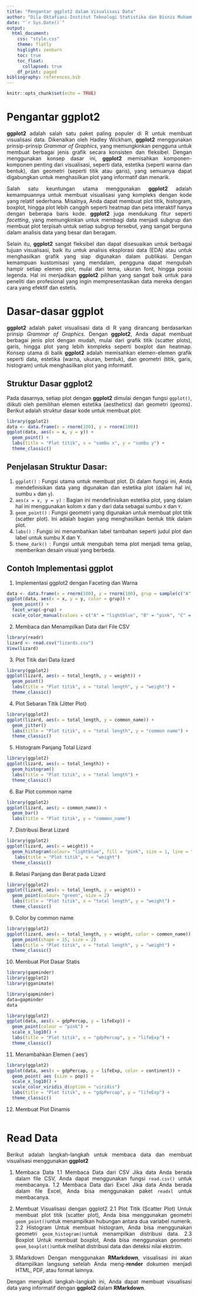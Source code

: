```yaml
---
title: "Pengantar ggplot2 dalam Visualisasi Data"
author: "Dila Oktafiani-Institut Teknologi Statistika dan Bisnis Muhammadiyah Semarang"
date: "`r Sys.Date()`"
output: 
  html_document:
    css: "style.css"
    theme: flatly
    higlight: zenburn
    toc: true
    toc_float:
      collapsed: true
    df_print: paged
bibliography: references.bib
---
```


```{=html}
<style>
body{
text-align: justify}
</style>
```
```r
knitr::opts_chunk$set(echo = TRUE)
```

# Pengantar ggplot2

**ggplot2** adalah salah satu paket paling populer di R untuk membuat visualisasi data. Dikenalkan oleh Hadley Wickham, **ggplot2** menggunakan prinsip-prinsip *Grammar of Graphics*, yang memungkinkan pengguna untuk membuat berbagai jenis grafik secara konsisten dan fleksibel. Dengan menggunakan konsep dasar ini, **ggplot2** memisahkan komponen-komponen penting dari visualisasi, seperti data, estetika (seperti warna dan bentuk), dan geometri (seperti titik atau garis), yang semuanya dapat digabungkan untuk menghasilkan plot yang informatif dan menarik.

Salah satu keuntungan utama menggunakan **ggplot2** adalah kemampuannya untuk membuat visualisasi yang kompleks dengan kode yang relatif sederhana. Misalnya, Anda dapat membuat plot titik, histogram, boxplot, hingga plot lebih canggih seperti heatmap dan peta interaktif hanya dengan beberapa baris kode. **ggplot2** juga mendukung fitur seperti *facetting*, yang memungkinkan untuk membagi data menjadi subgrup dan membuat plot terpisah untuk setiap subgrup tersebut, yang sangat berguna dalam analisis data yang besar dan beragam.

Selain itu, **ggplot2** sangat fleksibel dan dapat disesuaikan untuk berbagai tujuan visualisasi, baik itu untuk analisis eksplorasi data (EDA) atau untuk menghasilkan grafik yang siap digunakan dalam publikasi. Dengan kemampuan kustomisasi yang mendalam, pengguna dapat mengubah hampir setiap elemen plot, mulai dari tema, ukuran font, hingga posisi legenda. Hal ini menjadikan **ggplot2** pilihan yang sangat baik untuk para peneliti dan profesional yang ingin mempresentasikan data mereka dengan cara yang efektif dan estetis.

# Dasar-dasar ggplot

**ggplot2** adalah paket visualisasi data di R yang dirancang berdasarkan prinsip *Grammar of Graphics*. Dengan **ggplot2**, Anda dapat membuat berbagai jenis plot dengan mudah, mulai dari grafik titik (scatter plots), garis, hingga plot yang lebih kompleks seperti boxplot dan heatmap. Konsep utama di balik **ggplot2** adalah memisahkan elemen-elemen grafik seperti data, estetika (warna, ukuran, bentuk), dan geometri (titik, garis, histogram) untuk menghasilkan plot yang informatif.

## Struktur Dasar ggplot2

Pada dasarnya, setiap plot dengan **ggplot2** dimulai dengan fungsi `ggplot()`, diikuti oleh pemilihan elemen estetika (aesthetics) dan geometri (geoms). Berikut adalah struktur dasar kode untuk membuat plot:

```r
library(ggplot2)
data <- data.frame(x = rnorm(100), y = rnorm(100))
ggplot(data, aes(x = x, y = y)) + 
  geom_point() +
  labs(title = "Plot titik", x = "sumbu x", y = "sumbu y") +
  theme_classic()
```

## Penjelasan Struktur Dasar:

1. `ggplot()` : Fungsi utama untuk membuat plot. Di dalam fungsi ini, Anda mendefinisikan data yang digunakan dan estetika plot (dalam hal ini, sumbu `x` dan `y`).
2. `aes(x = x, y = y)` : Bagian ini mendefinisikan estetika plot, yang dalam hal ini menggunakan kolom x dan y dari data sebagai sumbu `X` dan `Y`.
3. `geom_point()` : Fungsi geometri yang digunakan untuk membuat plot titik (scatter plot). Ini adalah bagian yang menghasilkan bentuk titik dalam plot.
4. `labs()` : Fungsi ini menambahkan label tambahan seperti judul plot dan label untuk sumbu X dan Y.
5. `theme_dark()` : Fungsi untuk mengubah tema plot menjadi tema gelap, memberikan desain visual yang berbeda.

## Contoh Implementasi ggplot
1. Implementasi ggplot2 dengan Faceting dan Warna
```r
data <- data.frame(x = rnorm(100), y = rnorm(100), grup = sample(c("A", "B", "C", "D"), 100, replace = TRUE))
ggplot(data, aes(x = x, y = y, color = grup)) + 
  geom_point() +
  facet_wrap(~grup) +
  scale_color_manual(values = c("A" = "lightblue", "B" = "pink", "C" = "green", "D" = "yellow"))
```

2. Membaca dan Menampilkan Data dari File CSV
```r
library(readr)
lizard <- read.csv("lizards.csv")
View(lizard)
```

3. Plot Titik dari Data lizard
```r
library(ggplot2)
ggplot(lizard, aes(x = total_length, y = weight)) +
  geom_point()
  labs(title = "Plot titik", x = "total length", y = "weight") +
  theme_classic()
```

4. Plot Sebaran Titik (Jitter Plot)
```r
library(ggplot2)
ggplot(lizard, aes(x = total_length, y = common_name)) +
  geom_jitter()
  labs(title = "Plot titik", x = "total length", y = "common name") +
  theme_classic()
```

5. Histogram Panjang Total Lizard
```r
library(ggplot2)
ggplot(lizard, aes(x = total_length)) +
  geom_histogram()
  labs(title = "Plot titik", x = "total length") +
  theme_classic()
```

6. Bar Plot common name
```r
library(ggplot2)
ggplot(lizard, aes(y = common_name)) +
  geom_bar()
  labs(title = "Plot titik", y = "common_name")
```

7. Distribusi Berat Lizard
```r
library(ggplot2)
ggplot(lizard, aes(x = weight)) +
  geom_histogram(colour= "lightblue", fill = "pink", size = 1, line = ".") +
   labs(title = "Plot titik", x = "weight")
  theme_classic()
```

8. Relasi Panjang dan Berat pada Lizard
```r
library(ggplot2)
ggplot(lizard, aes(x = total_length, y = weight)) +
  geom_point(colour= "green", size = 2)
  labs(title = "Plot titik", x = "total length", y = "weight") +
  theme_classic()
```

9. Color by common name
```r
library(ggplot2)
ggplot(lizard, aes(x = total_length, y = weight, color = common_name)) +
  geom_point(shape = 15, size = 2)
  labs(title = "Plot titik", x = "total length", y = "weight") +
  theme_classic()
```

10. Membuat Plot Dasar Statis
```r
library(gapminder)
library(ggplot2)
library(gganimate)
```

```r
library(gapminder)
data=gapminder
data
```

```r
library(ggplot2)
ggplot(data, aes(x = gdpPercap, y = lifeExp)) +
  geom_point(colour = "pink") +
  scale_x_log10() +
  labs(title = "Plot titik", x = "gdpPercap", y = "lifeExp") +
  theme_classic()
```

11. Menambahkan Elemen (`aes')
```r
library(ggplot2)
ggplot(data, aes(x = gdpPercap, y = lifeExp, color = continent)) + 
  geom_point( aes (size = pop)) +
  scale_x_log10() +
  scale_color_viridis_d(option = "viridis")
  labs(title = "Plot titik", x = "gdpPercap", y = "lifeExp") +
  theme_classic()
```

12. Membuat Plot Dinamis
```r

```

# Read Data
Berikut adalah langkah-langkah untuk membaca data dan membuat visualisasi menggunakan **ggplot2**

1. Membaca Data
1.1 Membaca Data dari CSV
Jika data Anda berada dalam file CSV, Anda dapat menggunakan fungsi `read.csv()` untuk membacanya.
1.2 Membaca Data dari Excel
Jika data Anda berada dalam file Excel, Anda bisa menggunakan paket `readxl` untuk membacanya.

2. Membuat Visualisasi dengan ggplot2
2.1 Plot Titik (Scatter Plot)
Untuk membuat plot titik (scatter plot), Anda bisa menggunakan geometri `geom_point()`untuk menampilkan hubungan antara dua variabel numerik.
2.2 Histogram
Untuk membuat histogram, Anda bisa menggunakan geometri `geom_histogram()`untuk menampilkan distribusi data.
2.3 Boxplot
Untuk membuat boxplot, Anda bisa menggunakan geometri `geom_boxplot()`untuk melihat distribusi data dan deteksi nilai ekstrim.

3. RMarkdown
Dengan menggunakan **RMarkdown**, visualisasi ini akan ditampilkan langsung setelah Anda meng-**render** dokumen menjadi HTML, PDF, atau format lainnya.

Dengan mengikuti langkah-langkah ini, Anda dapat membuat visualisasi data yang informatif dengan **ggplot2** dalam **RMarkdown**.

